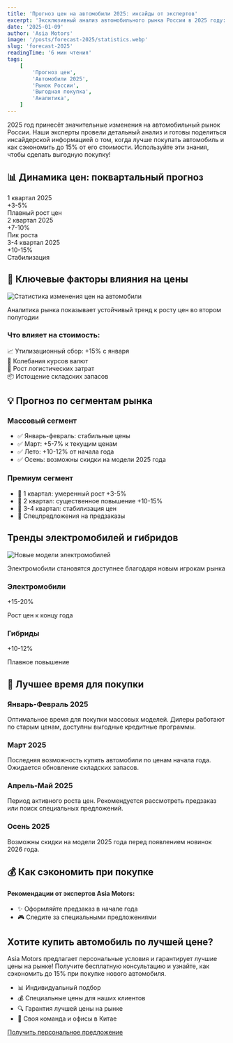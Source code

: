 ```yaml
---
title: 'Прогноз цен на автомобили 2025: инсайды от экспертов'
excerpt: 'Эксклюзивный анализ автомобильного рынка России в 2025 году: когда покупать выгоднее и как сэкономить до 15% при покупке нового авто'
date: '2025-01-09'
author: 'Asia Motors'
image: '/posts/forecast-2025/statistics.webp'
slug: 'forecast-2025'
readingTime: '6 мин чтения'
tags:
    [
        'Прогноз цен',
        'Автомобили 2025',
        'Рынок России',
        'Выгодная покупка',
        'Аналитика',
    ]
---
```


<div class="intro-block">
    <p class="intro-text">
        2025 год принесёт значительные изменения на автомобильный рынок России.
        Наши эксперты провели детальный анализ и готовы поделиться инсайдерской
        информацией о том, когда лучше покупать автомобиль и как сэкономить до
        15% от его стоимости. Используйте эти знания, чтобы сделать выгодную
        покупку!
    </p>
</div>

## 📊 Динамика цен: поквартальный прогноз

<div class="features-grid">
    <div class="feature-card">
        <div class="feature-title">1 квартал 2025</div>
        <div class="feature-value">+3-5%</div>
        <div class="feature-description">Плавный рост цен</div>
    </div>
    <div class="feature-card">
        <div class="feature-title">2 квартал 2025</div>
        <div class="feature-value">+7-10%</div>
        <div class="feature-description">Пик роста</div>
    </div>
    <div class="feature-card">
        <div class="feature-title">3-4 квартал 2025</div>
        <div class="feature-value">+10-15%</div>
        <div class="feature-description">Стабилизация</div>
    </div>
</div>

## 🎯 Ключевые факторы влияния на цены

<div class="image-container">
    <img
        src="/posts/forecast-2025/jetour.webp"
        alt="Статистика изменения цен на автомобили"
        className="full-width-image"
    />
    <p class="image-caption">
        Аналитика рынка показывает устойчивый тренд к росту цен во втором
        полугодии
    </p>
</div>

<div class="features-box">
    <h3>Что влияет на стоимость:</h3>
    <div class="features-list">
        <div class="feature-item">📈 Утилизационный сбор: +15% с января</div>
        <div class="feature-item">💱 Колебания курсов валют</div>
        <div class="feature-item">🚢 Рост логистических затрат</div>
        <div class="feature-item">📦 Истощение складских запасов</div>
    </div>
</div>

## 💡 Прогноз по сегментам рынка

<div class="pros-cons-grid">
    <div class="pros-card">
        <h3>Массовый сегмент</h3>
        <ul>
            <li>✅ Январь-февраль: стабильные цены</li>
            <li>✅ Март: +5-7% к текущим ценам</li>
            <li>✅ Лето: +10-12% от начала года</li>
            <li>✅ Осень: возможны скидки на модели 2025 года</li>
        </ul>
    </div>
    <div class="pros-card">
        <h3>Премиум сегмент</h3>
        <ul>
            <li>💎 1 квартал: умеренный рост +3-5%</li>
            <li>💎 2 квартал: существенное повышение +10-15%</li>
            <li>💎 3-4 квартал: стабилизация цен</li>
            <li>💎 Спецпредложения на предзаказы</li>
        </ul>
    </div>
</div>

## Тренды электромобилей и гибридов

<div class="image-container">
    <img
        src="/posts/forecast-2025/electro.webp"
        alt="Новые модели электромобилей"
        className="full-width-image"
    />
    <p class="image-caption">
        Электромобили становятся доступнее благодаря новым игрокам рынка
    </p>
</div>

<div class="features-grid__cherry">
    <div class="advantage-item">
        <h3>Электромобили</h3>
        <div class="feature-value">+15-20%</div>
        <p class="feature-item-spec">Рост цен к концу года</p>
    </div>
    <div class="advantage-item">
        <h3>Гибриды</h3>
        <div class="feature-value">+10-12%</div>
        <p class="feature-item-spec">Плавное повышение</p>
    </div>
</div>

## 📅 Лучшее время для покупки

<div class="timeline-item">
    <h3>Январь-Февраль 2025</h3>
    <p>
        Оптимальное время для покупки массовых моделей. Дилеры работают по
        старым ценам, доступны выгодные кредитные программы.
    </p>
</div>

<div class="timeline-item">
    <h3>Март 2025</h3>
    <p>
        Последняя возможность купить автомобили по ценам начала года. Ожидается
        обновление складских запасов.
    </p>
</div>

<div class="timeline-item">
    <h3>Апрель-Май 2025</h3>
    <p>
        Период активного роста цен. Рекомендуется рассмотреть предзаказ или
        поиск специальных предложений.
    </p>
</div>

<div class="timeline-item">
    <h3>Осень 2025</h3>
    <p>
        Возможны скидки на модели 2025 года перед появлением новинок 2026 года.
    </p>
</div>

## 💰 Как сэкономить при покупке

<div class="advantages-card">
    <h4>Рекомендации от экспертов Asia Motors:</h4>
    <ul>
        <li>✨ Оформляйте предзаказ в начале года</li>
        <li>🎮 Следите за специальными предложениями</li>
    </ul>
</div>

<div class="cta-box">
    <h2>Хотите купить автомобиль по лучшей цене?</h2>
    <p>
        Asia Motors предлагает персональные условия и гарантирует лучшие цены на
        рынке! Получите бесплатную консультацию и узнайте, как сэкономить до 15%
        при покупке нового автомобиля.
    </p>
    <ul class="specs-list specs-list__no-dot">
        <li>📊 Индивидуальный подбор </li>
        <li>💰 Специальные цены для наших клиентов</li>
        <li>🔍 Гарантия лучшей цены на рынке</li>
        <li>🌟 Своя команда и офисы в Китае</li>
    </ul>
    <a href="/contacts" class="cta-button">
        Получить персональное предложение
    </a>
</div>
